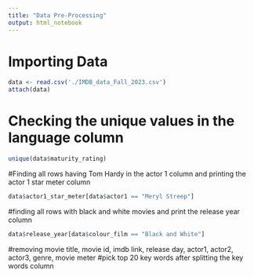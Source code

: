 ```yaml
---
title: "Data Pre-Processing"
output: html_notebook
---
```



# Importing Data
```r
data <- read.csv('./IMDB_data_Fall_2023.csv')
attach(data)
```

# Checking the unique values in the language column
```r
unique(data$maturity_rating)
```

#Finding all rows having Tom Hardy in the actor 1 column and printing the actor 1 star meter column
```r
data$actor1_star_meter[data$actor1 == "Meryl Streep"]
```

#finding all rows with black and white movies and print the release year column
```r
data$release_year[data$colour_film == "Black and White"]
```

#removing movie title, movie id, imdb link, release day, actor1, actor2, actor3, genre, movie meter
#pick top 20 key words after splitting the key words column 

